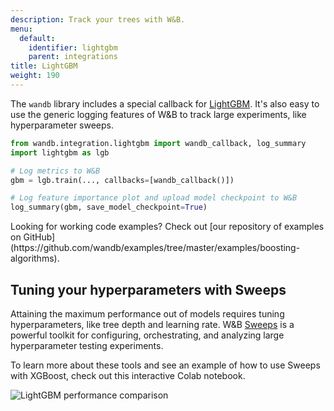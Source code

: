```yaml
---
description: Track your trees with W&B.
menu:
  default:
    identifier: lightgbm
    parent: integrations
title: LightGBM
weight: 190
---
```


<Card title="Try in Colab" href="https://colab.research.google.com/github/wandb/examples/blob/master/colabs/boosting/Simple_LightGBM_Integration.ipynb" icon="python"/>

The `wandb` library includes a special callback for [LightGBM](https://lightgbm.readthedocs.io/en/latest/). It's also easy to use the generic logging features of W&B to track large experiments, like hyperparameter sweeps.

```python
from wandb.integration.lightgbm import wandb_callback, log_summary
import lightgbm as lgb

# Log metrics to W&B
gbm = lgb.train(..., callbacks=[wandb_callback()])

# Log feature importance plot and upload model checkpoint to W&B
log_summary(gbm, save_model_checkpoint=True)
```

<Note>
Looking for working code examples? Check out [our repository of examples on GitHub](https://github.com/wandb/examples/tree/master/examples/boosting-algorithms).
</Note>

## Tuning your hyperparameters with Sweeps

Attaining the maximum performance out of models requires tuning hyperparameters, like tree depth and learning rate. W&B [Sweeps](/guides/sweeps/) is a powerful toolkit for configuring, orchestrating, and analyzing large hyperparameter testing experiments.

To learn more about these tools and see an example of how to use Sweeps with XGBoost, check out this interactive Colab notebook.

<Card title="Try in Colab" href="https://colab.research.google.com/github/wandb/examples/blob/master/colabs/boosting/Using_W%26B_Sweeps_with_XGBoost.ipynb" icon="python"/>

<Frame>
    <img src="/images/integrations/lightgbm_sweeps.png" alt="LightGBM performance comparison"  />
</Frame>
